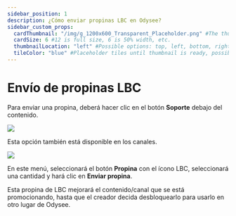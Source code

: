 ```yaml
---
sidebar_position: 1
description: ¿Cómo enviar propinas LBC en Odysee?
sidebar_custom_props:
  cardThumbnail: "/img/g_1200x600_Transparent_Placeholder.png" #The thumbnail on the category card.
  cardSize: 6 #12 is full size, 6 is 50% width, etc.
  thumbnailLocation: "left" #Possible options: top, left, bottom, right, none
  tileColor: "blue" #Placeholder tiles until thumbnail is ready, possible options: blue, cream, darkpurple, lightpurple, mauve, orange, pink, none
---
```


# Envío de propinas LBC

Para enviar una propina, deberá hacer clic en el botón **Soporte** debajo del contenido.

![](/img/en/category-monetization6.png)

Esta opción también está disponible en los canales.

![](/img/en/category-monetization8.png)

En este menú, seleccionará el botón **Propina** con el ícono LBC, seleccionará una cantidad y hará clic en **Enviar propina**.

Esta propina de LBC mejorará el contenido/canal que se está promocionando, hasta que el creador decida desbloquearlo para usarlo en otro lugar de Odysee.